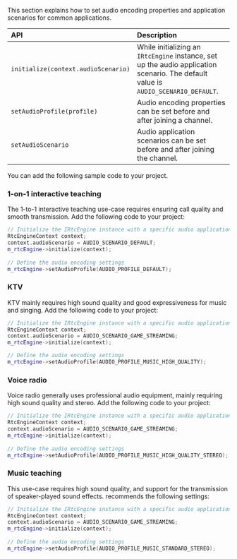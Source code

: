 <PlatformWrapper platform="windows">

This section explains how to set audio encoding properties and application scenarios for common applications. 

| API | Description |
|:--- |:----------- |
| `initialize(context.audioScenario)` | While initializing  an `IRtcEngine` instance, set up the audio application scenario. The default value is `AUDIO_SCENARIO_DEFAULT`. |
| `setAudioProfile(profile)`   | Audio encoding properties can be set before and after joining a channel. |
| `setAudioScenario`           | Audio application scenarios can be set before and after joining the channel. |

You can add the following sample code to your project.

### 1-on-1 interactive teaching
The 1-to-1 interactive teaching use-case requires ensuring call quality and smooth transmission. Add the following code to your project:

```cpp
// Initialize the IRtcEngine instance with a specific audio application scenario
RtcEngineContext context;
context.audioScenario = AUDIO_SCENARIO_DEFAULT;
m_rtcEngine->initialize(context);
 
// Define the audio encoding settings
m_rtcEngine->setAudioProfile(AUDIO_PROFILE_DEFAULT);
```
### KTV
KTV mainly requires high sound quality and good expressiveness for music and singing. Add the following code to your project:

```cpp
// Initialize the IRtcEngine instance with a specific audio application scenario
RtcEngineContext context;
context.audioScenario = AUDIO_SCENARIO_GAME_STREAMING;
m_rtcEngine->initialize(context);

// Define the audio encoding settings
m_rtcEngine->setAudioProfile(AUDIO_PROFILE_MUSIC_HIGH_QUALITY);
```
### Voice radio
Voice radio generally uses professional audio equipment, mainly requiring high sound quality and stereo. Add the following code to your project:

```cpp
// Initialize the IRtcEngine instance with a specific audio application scenario
RtcEngineContext context;
context.audioScenario = AUDIO_SCENARIO_GAME_STREAMING;
m_rtcEngine->initialize(context);
 
// Define the audio encoding settings
m_rtcEngine->setAudioProfile(AUDIO_PROFILE_MUSIC_HIGH_QUALITY_STEREO);
```
### Music teaching
This use-case requires high sound quality, and support for the transmission of speaker-played sound effects. <Vg k="COMPANY"/> recommends the following settings:

```cpp
// Initialize the IRtcEngine instance with a specific audio application scenario
RtcEngineContext context;
context.audioScenario = AUDIO_SCENARIO_GAME_STREAMING;
m_rtcEngine->initialize(context);
 
// Define the audio encoding settings
m_rtcEngine->setAudioProfile(AUDIO_PROFILE_MUSIC_STANDARD_STEREO);
```
</PlatformWrapper>
